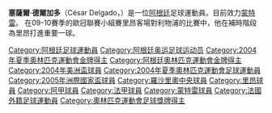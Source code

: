 {{noteta|G1=足球|G2=南美球會
|1=zh-hans:德尔加多;zh-hk:迪加度;zh-tw:德爾加多;}}

{{Infobox football biography
| name = 塞薩爾·德爾加多<br />'' César Delgado''
| image = Chelito Delgado.jpg
| image_size = 220px
| fullname           =César Fabián Delgado Godoy
| nickname           = 
| dateofbirth        = {{birth date and age|1981|8|18}}
| cityofbirth        = [[羅沙里奧|羅沙里奧]]
| countryofbirth     = [[阿根廷|阿根廷]]
| height             =  {{height|meters=1.74}}
| currentclub = {{le|Central Córdoba de Rosario}}
| clubnumber = 19
| position           = [[邊鋒|邊鋒]]
| youthyears         = 
| youthclubs         = 
| years1 = 2001–2003
| clubs1 = [[罗萨里奥中央|罗萨里奥中央]]
| caps1  = 65
| goals1 = 14
| years2 = 2003–2008
| clubs2 = [[藍十字|藍十字]]
| caps2  = 151
| goals2 = 61
| years3 = 2008–2011
| clubs3 = [[奥林匹克里昂|里昂]]
| caps3  = 72
| goals3 = 7
| years4 = 2011–2014
| clubs4 = [[蒙特雷足球俱乐部|蒙特雷]]
| caps4  = 104
| goals4 = 22
| years5 = 2015–2017
| clubs5 = [[罗萨里奥中央|罗萨里奥中央]]
| caps5  = 25
| goals5 = 2
| years6 = 2017–
| clubs6 = {{le|Central Córdoba de Rosario}}
| caps6  = 0
| goals6 = 0
| nationalyears1 = 2004
| nationalteam1  = [[Argentina_national_football_team|阿根廷U-23]]
| nationalcaps1  = 13
| nationalgoals1 = 3
| nationalyears2 = 2003–2005
| nationalteam2  = [[阿根廷國家足球隊|阿根廷]]
| nationalcaps2  = 20
| nationalgoals2 = 2
| pcupdate           =2009.07.24
| ntupdate           =
}}
{{MedalTop}}
{{MedalCountry|{{ARG}}}}
{{MedalSport | 男子[[足球|足球]]}}
{{MedalGold | [[2004年夏季奧林匹克運動會|2004年雅典]] | [[2004年夏季奧林匹克運動會男子足球比賽|隊際]]}}
{{MedalBottom}}
'''塞薩爾·德爾加多'''（César Delgado，{{bd|1981年|8月18日|catidx= Delgado, cesar}}）是一位[[阿根廷|阿根廷]]足球運動員。目前效力[[蒙特雷|蒙特雷]]。
在09-10賽季的歐冠聯賽小組賽里昂客場對利物浦的比賽中，他在補時階段為里昂打進重要一球。

{{2004年美洲國家盃足球賽阿根廷參賽名單}}
{{2004年奧運會男子足球阿根廷參賽名單}}
{{2005年洲際國家盃足球賽阿根廷參賽名單}}

{{DEFAULTSORT:Delgado, Cesar}}
[[Category:阿根廷足球運動員|Category:阿根廷足球運動員]]
[[Category:阿根廷奥运足球运动员|Category:阿根廷奥运足球运动员]]
[[Category:2004年夏季奧林匹克運動會金牌得主|Category:2004年夏季奧林匹克運動會金牌得主]]
[[Category:阿根廷奧林匹克運動會金牌得主|Category:阿根廷奧林匹克運動會金牌得主]]
[[Category:2004年美洲盃球員|Category:2004年美洲盃球員]]
[[Category:2004年夏季奧林匹克運動會足球運動員|Category:2004年夏季奧林匹克運動會足球運動員]]
[[Category:2005年洲際國家盃球員|Category:2005年洲際國家盃球員]]
[[Category:羅沙里奧中央球員|Category:羅沙里奧中央球員]]
[[Category:里昂球員|Category:里昂球員]]
[[Category:阿甲球員|Category:阿甲球員]]
[[Category:法甲球員|Category:法甲球員]]
[[Category:蒙特雷球員|Category:蒙特雷球員]]
[[Category:法國外籍足球運動員|Category:法國外籍足球運動員]]
[[Category:奧林匹克運動會足球獎牌得主|Category:奧林匹克運動會足球獎牌得主]]